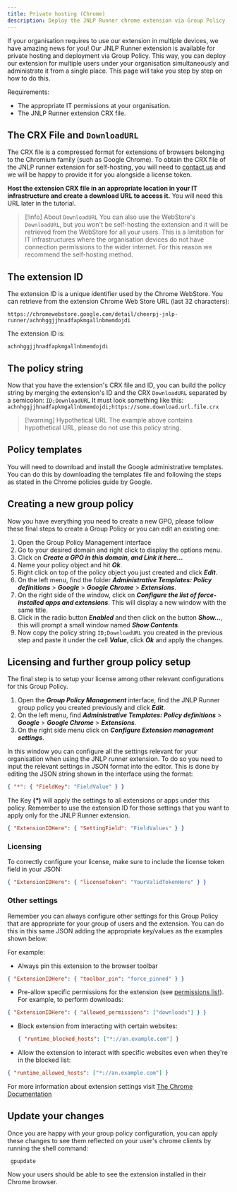 ```yaml
---
title: Private hosting (Chrome)
description: Deploy the JNLP Runner chrome extension via Group Policy (Windows).
---
```



If your organisation requires to use our extension in multiple devices, we have amazing news for you! Our JNLP Runner extension is available for private hosting and deployment via Group Policy. This way, you can deploy our extension for multiple users under your organisation simultaneously and administrate it from a single place. This page will take you step by step on how to do this.

Requirements:

- The appropriate IT permissions at your organisation.
- The JNLP Runner extension CRX file.

## The CRX File and `DownloadURL`

The CRX file is a compressed format for extensions of browsers belonging to the Chromium family (such as Google Chrome). To obtain the CRX file of the JNLP runner extension for self-hosting, you will need to [contact us](https://cheerpj.com/contact/) and we will be happy to provide it for you alongside a license token.

**Host the extension CRX file in an appropriate location in your IT infrastructure and create a download URL to access it.** You will need this URL later in the tutorial.

> [!info] About `DownloadURL`
> You can also use the WebStore's `DownloadURL`, but you won't be self-hosting the extension and it will be retrieved from the WebStore for all your users. This is a limitation for IT infrastructures where the organisation devices do not have connection permissions to the wider internet. For this reason we recommend the self-hosting method.

## The extension ID

The extension ID is a unique identifier used by the Chrome WebStore. You can retrieve from the extension Chrome Web Store URL (last 32 characters):

```
https://chromewebstore.google.com/detail/cheerpj-jnlp-runner/achnhggjjhnadfapkmgallnbmemdojdi
```

The extension ID is:

```
achnhggjjhnadfapkmgallnbmemdojdi
```

## The policy string

Now that you have the extension's CRX file and ID, you can build the policy string by merging the extension's ID and the CRX `DownloadURL` separated by a semicolon:
`ID;DownloadURL`
It must look something like this:
`achnhggjjhnadfapkmgallnbmemdojdi;https://some.download.url.file.crx`

> [!warning] Hypothetical URL
> The example above contains hypothetical URL, please do not use this policy string.

## Policy templates

You will need to download and install the Google administrative templates. You can do this by downloading the templates file and following the steps as stated in the Chrome policies guide by Google.

<LinkButton
	href="https://support.google.com/chrome/a/answer/187202?hl=en"
	label="Chrome policies"
	type="primary"
	iconRight="ri:chrome-fill"
/>
## Creating a new group policy

Now you have everything you need to create a new GPO, please follow these final steps to create a Group Policy or you can edit an existing one:

1. Open the Group Policy Management interface
2. Go to your desired domain and right click to display the options menu.
3. Click on _**Create a GPO in this domain, and Link it here...**_
4. Name your policy object and hit _**Ok**_.
5. Right click on top of the policy object you just created and click _**Edit**_.
6. On the left menu, find the folder _**Administrative Templates: Policy definitions**_ > _**Google**_ > _**Google Chrome**_ > _**Extensions**_.
7. On the right side of the window, click on _**Configure the list of force-installed apps and extensions**_. This will display a new window with the same title.
8. Click in the radio button _**Enabled**_ and then click on the button _**Show...**_, this will prompt a small window named _**Show Contents**_.
9. Now copy the policy string `ID;DownloadURL` you created in the previous step and paste it under the cell _**Value**_, click _**Ok**_ and apply the changes.

## Licensing and further group policy setup

The final step is to setup your license among other relevant configurations for this Group Policy.

1. Open the _**Group Policy Management**_ interface, find the JNLP Runner group policy you created previously and click _**Edit**_.
2. On the left menu, find _**Administrative Templates: Policy definitions**_ > _**Google**_ > _**Google Chrome**_ > _**Extensions**_.
3. On the right side menu click on _**Configure Extension management settings**_.

In this window you can configure all the settings relevant for your organisation when using the JNLP runner extension. To do so you need to input the relevant settings in JSON format into the editor. This is done by editing the JSON string shown in the interface using the format:

```json
{ "*": { "FieldKey": "FieldValue" } }
```

The Key **(_\*_)** will apply the settings to all extensions or apps under this policy.
Remember to use the extension ID for those settings that you want to apply only for the JNLP Runner extension.

```json
{ "ExtensionIDHere": { "SettingField": "FieldValues" } }
```

### Licensing

To correctly configure your license, make sure to include the license token field in your JSON:

```json
{ "ExtensionIDHere": { "licenseToken": "YourValidTokenHere" } }
```

### Other settings

Remember you can always configure other settings for this Group Policy that are appropriate for your group of users and the extension. You can do this in this same JSON adding the appropriate key/values as the examples shown below:

For example:

- Always pin this extension to the browser toolbar

```json
{ "ExtensionIDHere": { "toolbar_pin": "force_pinned" } }
```

- Pre-allow specific permissions for the extension (see [permissions list](https://developer.chrome.com/docs/extensions/reference/permissions-list)). For example, to perform downloads:

```json
{ "ExtensionIDHere": { "allowed_permissions": ["downloads"] } }
```

- Block extension from interacting with certain websites:

  ```json
  { "runtime_blocked_hosts": ["*://an.example.com"] }
  ```

- Allow the extension to interact with specific websites even when they're in the blocked list:

```json
{ "runtime_allowed_hosts": ["*://an.example.com"] }
```

For more information about extension settings visit [The Chrome Documentation](https://support.google.com/chrome/a/answer/9867568?hl=en)

<LinkButton
	href="https://support.google.com/chrome/a/answer/9867568?hl=en"
	label="Chrome Documentation"
	type="secondary"
	iconRight="iconoir:google-docs"
/>
## Update your changes

Once you are happy with your group policy configuration, you can apply these changes to see them reflected on your user's chrome clients by running the shell command:

```shell
 gpupdate
```

Now your users should be able to see the extension installed in their Chrome browser.
